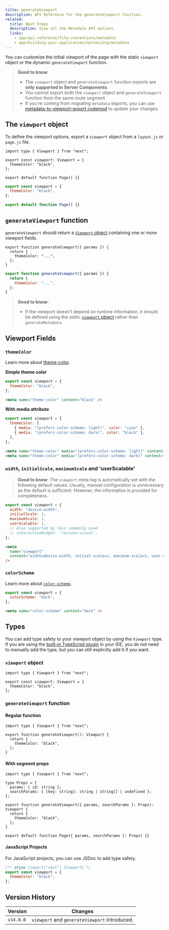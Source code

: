 ```yaml
---
title: generateViewport
description: API Reference for the generateViewport function.
related:
  title: Next Steps
  description: View all the Metadata API options.
  links:
    - app/api-reference/file-conventions/metadata
    - app/building-your-application/optimizing/metadata
---
```


You can customize the initial viewport of the page with the static `viewport` object or the dynamic `generateViewport` function.

> **Good to know**:
>
> - The `viewport` object and `generateViewport` function exports are **only supported in Server Components**.
> - You cannot export both the `viewport` object and `generateViewport` function from the same route segment.
> - If you're coming from migrating `metadata` exports, you can use [metadata-to-viewport-export codemod](/docs/app/building-your-application/upgrading/codemods#metadata-to-viewport-export) to update your changes.

## The `viewport` object

To define the viewport options, export a `viewport` object from a `layout.js` or `page.js` file.

```tsx filename="layout.tsx | page.tsx" switcher
import type { Viewport } from "next";

export const viewport: Viewport = {
  themeColor: "black",
};

export default function Page() {}
```

```jsx filename="layout.js | page.js" switcher
export const viewport = {
  themeColor: "black",
};

export default function Page() {}
```

## `generateViewport` function

`generateViewport` should return a [`Viewport` object](#viewport-fields) containing one or more viewport fields.

```tsx filename="layout.tsx | page.tsx" switcher
export function generateViewport({ params }) {
  return {
    themeColor: "...",
  };
}
```

```jsx filename="layout.js | page.js" switcher
export function generateViewport({ params }) {
  return {
    themeColor: "...",
  };
}
```

> **Good to know**:
>
> - If the viewport doesn't depend on runtime information, it should be defined using the static [`viewport` object](#the-viewport-object) rather than `generateMetadata`.

## Viewport Fields

### `themeColor`

Learn more about [theme-color](https://developer.mozilla.org/docs/Web/HTML/Element/meta/name/theme-color).

**Simple theme color**

```jsx filename="layout.js | page.js"
export const viewport = {
  themeColor: "black",
};
```

```html filename="<head> output" hideLineNumbers
<meta name="theme-color" content="black" />
```

**With media attribute**

```jsx filename="layout.js | page.js"
export const viewport = {
  themeColor: [
    { media: "(prefers-color-scheme: light)", color: "cyan" },
    { media: "(prefers-color-scheme: dark)", color: "black" },
  ],
};
```

```html filename="<head> output" hideLineNumbers
<meta name="theme-color" media="(prefers-color-scheme: light)" content="cyan" />
<meta name="theme-color" media="(prefers-color-scheme: dark)" content="black" />
```

### `width`, `initialScale`, `maximumScale` and 'userScalable'

> **Good to know**: The `viewport` meta tag is automatically set with the following default values. Usually, manual configuration is unnecessary as the default is sufficient. However, the information is provided for completeness.

```jsx filename="layout.js | page.js"
export const viewport = {
  width: "device-width",
  initialScale: 1,
  maximumScale: 1,
  userScalable: 1,
  // Also supported by less commonly used
  // interactiveWidget: 'resizes-visual',
};
```

```html filename="<head> output" hideLineNumbers
<meta
  name="viewport"
  content="width=device-width, initial-scale=1, maximum-scale=1, user-scalable=1"
/>
```

### `colorScheme`

Learn more about [`color-scheme`](https://developer.mozilla.org/en-US/docs/Web/HTML/Element/meta/name#:~:text=color%2Dscheme%3A%20specifies,of%20the%20following%3A).

```jsx filename="layout.js | page.js"
export const viewport = {
  colorScheme: "dark",
};
```

```html filename="<head> output" hideLineNumbers
<meta name="color-scheme" content="dark" />
```

## Types

You can add type safety to your viewport object by using the `Viewport` type. If you are using the [built-in TypeScript plugin](/docs/app/building-your-application/configuring/typescript) in your IDE, you do not need to manually add the type, but you can still explicitly add it if you want.

### `viewport` object

```tsx
import type { Viewport } from "next";

export const viewport: Viewport = {
  themeColor: "black",
};
```

### `generateViewport` function

#### Regular function

```tsx
import type { Viewport } from "next";

export function generateViewport(): Viewport {
  return {
    themeColor: "black",
  };
}
```

#### With segment props

```tsx
import type { Viewport } from "next";

type Props = {
  params: { id: string };
  searchParams: { [key: string]: string | string[] | undefined };
};

export function generateViewport({ params, searchParams }: Props): Viewport {
  return {
    themeColor: "black",
  };
}

export default function Page({ params, searchParams }: Props) {}
```

#### JavaScript Projects

For JavaScript projects, you can use JSDoc to add type safety.

```js
/** @type {import("next").Viewport} */
export const viewport = {
  themeColor: "black",
};
```

## Version History

| Version   | Changes                                       |
| --------- | --------------------------------------------- |
| `v14.0.0` | `viewport` and `generateViewport` introduced. |
